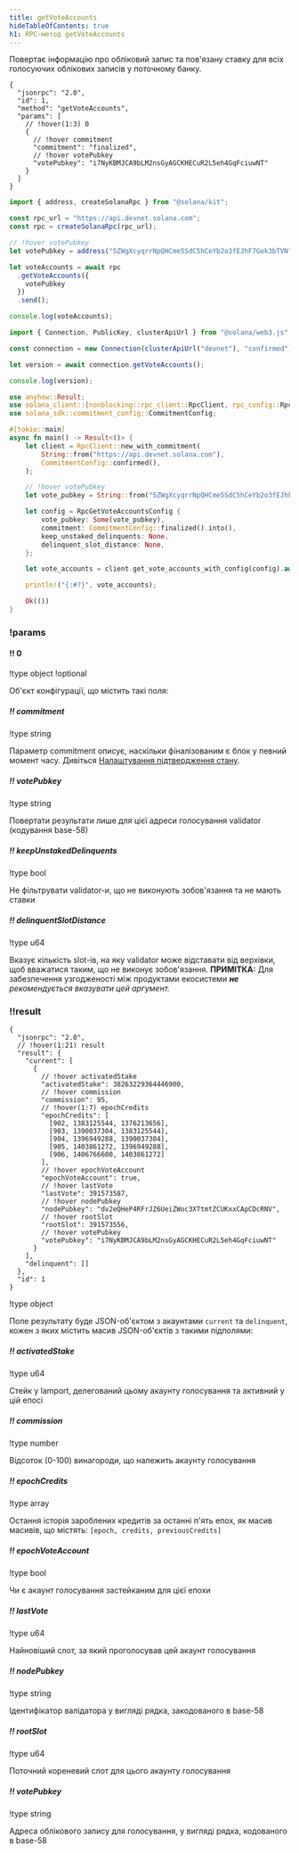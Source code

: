 ```yaml
---
title: getVoteAccounts
hideTableOfContents: true
h1: RPC-метод getVoteAccounts
---
```


Повертає інформацію про обліковий запис та пов'язану ставку для всіх голосуючих
облікових записів у поточному банку.

<APIMethod>

```jsonc !!request curl
{
  "jsonrpc": "2.0",
  "id": 1,
  "method": "getVoteAccounts",
  "params": [
    // !hover(1:3) 0
    {
      // !hover commitment
      "commitment": "finalized",
      // !hover votePubkey
      "votePubkey": "i7NyKBMJCA9bLM2nsGyAGCKHECuR2L5eh4GqFciuwNT"
    }
  ]
}
```

```ts !!request title="Kit"
import { address, createSolanaRpc } from "@solana/kit";

const rpc_url = "https://api.devnet.solana.com";
const rpc = createSolanaRpc(rpc_url);

// !hover votePubkey
let votePubkey = address("5ZWgXcyqrrNpQHCme5SdC5hCeYb2o3fEJhF7Gok3bTVN");

let voteAccounts = await rpc
  .getVoteAccounts({
    votePubkey
  })
  .send();

console.log(voteAccounts);
```

```ts !!request title="web3.js"
import { Connection, PublicKey, clusterApiUrl } from "@solana/web3.js";

const connection = new Connection(clusterApiUrl("devnet"), "confirmed");

let version = await connection.getVoteAccounts();

console.log(version);
```

```rs !!request title="Rust"
use anyhow::Result;
use solana_client::{nonblocking::rpc_client::RpcClient, rpc_config::RpcGetVoteAccountsConfig};
use solana_sdk::commitment_config::CommitmentConfig;

#[tokio::main]
async fn main() -> Result<()> {
    let client = RpcClient::new_with_commitment(
        String::from("https://api.devnet.solana.com"),
        CommitmentConfig::confirmed(),
    );

    // !hover votePubkey
    let vote_pubkey = String::from("5ZWgXcyqrrNpQHCme5SdC5hCeYb2o3fEJhF7Gok3bTVN");

    let config = RpcGetVoteAccountsConfig {
        vote_pubkey: Some(vote_pubkey),
        commitment: CommitmentConfig::finalized().into(),
        keep_unstaked_delinquents: None,
        delinquent_slot_distance: None,
    };

    let vote_accounts = client.get_vote_accounts_with_config(config).await?;

    println!("{:#?}", vote_accounts);

    Ok(())
}
```

### !params

#### !! 0

!type object
!optional

Об'єкт конфігурації, що містить такі поля:

##### !! commitment

!type string

Параметр commitment описує, наскільки фіналізованим є блок у певний момент часу.
Дивіться
[Налаштування підтвердження стану](/docs/rpc#configuring-state-commitment).

##### !! votePubkey

!type string

Повертати результати лише для цієї адреси голосування validator (кодування
base-58)

##### !! keepUnstakedDelinquents

!type bool

Не фільтрувати validator-и, що не виконують зобов'язання та не мають ставки

##### !! delinquentSlotDistance

!type u64

Вказує кількість slot-ів, на яку validator може відставати від верхівки, щоб
вважатися таким, що не виконує зобов'язання. **ПРИМІТКА:** Для забезпечення
узгодженості між продуктами екосистеми _**не** рекомендується вказувати цей
аргумент._

### !!result

```jsonc !response
{
  "jsonrpc": "2.0",
  // !hover(1:21) result
  "result": {
    "current": [
      {
        // !hover activatedStake
        "activatedStake": 38263229364446900,
        // !hover commission
        "commission": 95,
        // !hover(1:7) epochCredits
        "epochCredits": [
          [902, 1383125544, 1376213656],
          [903, 1390037304, 1383125544],
          [904, 1396949288, 1390037304],
          [905, 1403861272, 1396949288],
          [906, 1406766600, 1403861272]
        ],
        // !hover epochVoteAccount
        "epochVoteAccount": true,
        // !hover lastVote
        "lastVote": 391573587,
        // !hover nodePubkey
        "nodePubkey": "dv2eQHeP4RFrJZ6UeiZWoc3XTtmtZCUKxxCApCDcRNV",
        // !hover rootSlot
        "rootSlot": 391573556,
        // !hover votePubkey
        "votePubkey": "i7NyKBMJCA9bLM2nsGyAGCKHECuR2L5eh4GqFciuwNT"
      }
    ],
    "delinquent": []
  },
  "id": 1
}
```

!type object

Поле результату буде JSON-об'єктом з акаунтами `current` та `delinquent`, кожен
з яких містить масив JSON-об'єктів з такими підполями:

##### !! activatedStake

!type u64

Стейк у lamport, делегований цьому акаунту голосування та активний у цій епосі

##### !! commission

!type number

Відсоток (0-100) винагороди, що належить акаунту голосування

##### !! epochCredits

!type array

Остання історія зароблених кредитів за останні п'ять епох, як масив масивів, що
містять: `[epoch, credits, previousCredits]`

##### !! epochVoteAccount

!type bool

Чи є акаунт голосування застейканим для цієї епохи

##### !! lastVote

!type u64

Найновіший слот, за який проголосував цей акаунт голосування

##### !! nodePubkey

!type string

Ідентифікатор валідатора у вигляді рядка, закодованого в base-58

##### !! rootSlot

!type u64

Поточний кореневий слот для цього акаунту голосування

##### !! votePubkey

!type string

Адреса облікового запису для голосування, у вигляді рядка, кодованого в base-58

</APIMethod>

